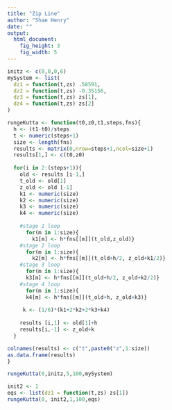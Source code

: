 ```yaml
---
title: "Zip Line"
author: "Shae Henry"
date: ""
output: 
  html_document:
    fig_height: 3
    fig_width: 5
---
```


```r
initz <- c(0,0,0,6)
mySystem <- list(
  dz1 = function(t,zs) .58591,
  dz2 = function(t,zs) -0.35156,
  dz3 = function(t,zs) zs[1],
  dz4 = function(t,zs) zs[2]
)

rungeKutta <- function(t0,z0,t1,steps,fns){
  h <- (t1-t0)/steps
  t <- numeric(steps+1)
  size <- length(fns)
  results <- matrix(0,nrow=steps+1,ncol=size+1)
  results[1,] <- c(t0,z0)
 
  for(i in 2:(steps+1)){
    old <- results [i-1,]
    t_old <- old[1]
    z_old <- old [-1]
    k1 <- numeric(size)
    k2 <- numeric(size)
    k3 <- numeric(size)
    k4 <- numeric(size)
    
    #stage 1 loop 
      for(m in 1:size){
        k1[m] <- h*fns[[m]](t_old,z_old)}
    #stage 2 loop
      for(m in 1:size){
        k2[m] <- h*fns[[m]](t_old+h/2, z_old+k1/2)}
    #stage 3 loop
      for(m in 1:size){
      k3[m] <- h*fns[[m]](t_old+h/2, z_old+k2/2)}
    #stage 4 loop
      for(m in 1:size){
      k4[m] <- h*fns[[m]](t_old+h, z_old+k3)}
   
     k <- (1/6)*(k1+2*k2+2*k3+k4)
    
    results [i,1] <- old[1]+h
    results[i,-1] <- z_old+k
  }

colnames(results) <- c("t",paste0("z",1:size))
as.data.frame(results)
}

rungeKutta(0,initz,5,100,mySystem)

init2 <- 1
eqs <- list(dz1 = function(t,zs) zs[1])
rungeKutta(0, init2,1,100,eqs)

```